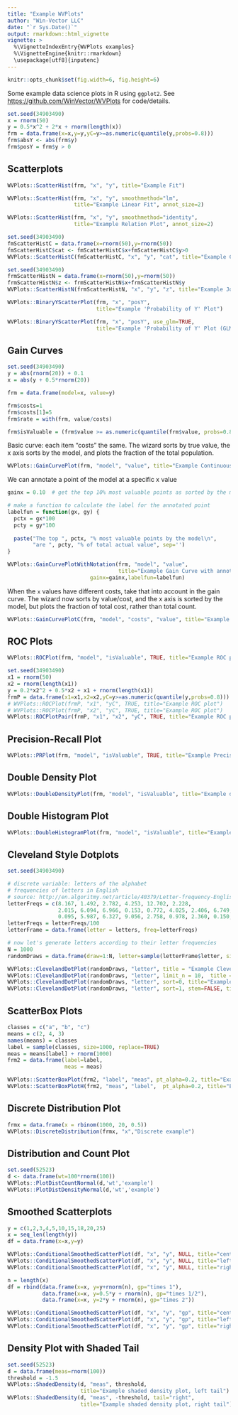 ```yaml
---
title: "Example WVPlots"
author: "Win-Vector LLC"
date: "`r Sys.Date()`"
output: rmarkdown::html_vignette
vignette: >
  %\VignetteIndexEntry{WVPlots examples}
  %\VignetteEngine{knitr::rmarkdown}
  \usepackage[utf8]{inputenc}
---
```


```r
knitr::opts_chunk$set(fig.width=6, fig.height=6)
```

Some example data science plots in R using `ggplot2`.  See [https://github.com/WinVector/WVPlots](https://github.com/WinVector/WVPlots) for code/details.

```r
set.seed(34903490)
x = rnorm(50)
y = 0.5*x^2 + 2*x + rnorm(length(x))
frm = data.frame(x=x,y=y,yC=y>=as.numeric(quantile(y,probs=0.8)))
frm$absY <- abs(frm$y)
frm$posY = frm$y > 0
```

## Scatterplots
```r
WVPlots::ScatterHist(frm, "x", "y", title="Example Fit")
```

```r
WVPlots::ScatterHist(frm, "x", "y", smoothmethod="lm", 
                     title="Example Linear Fit", annot_size=2)
```

```r
WVPlots::ScatterHist(frm, "x", "y", smoothmethod="identity", 
                     title="Example Relation Plot", annot_size=2)
```

```r
set.seed(34903490)
fmScatterHistC = data.frame(x=rnorm(50),y=rnorm(50))
fmScatterHistC$cat <- fmScatterHistC$x+fmScatterHistC$y>0
WVPlots::ScatterHistC(fmScatterHistC, "x", "y", "cat", title="Example Conditional Distribution")
```

```r
set.seed(34903490)
frmScatterHistN = data.frame(x=rnorm(50),y=rnorm(50))
frmScatterHistN$z <- frmScatterHistN$x+frmScatterHistN$y
WVPlots::ScatterHistN(frmScatterHistN, "x", "y", "z", title="Example Joint Distribution")
```

```r
WVPlots::BinaryYScatterPlot(frm, "x", "posY", 
                            title="Example 'Probability of Y' Plot")

WVPlots::BinaryYScatterPlot(frm, "x", "posY", use_glm=TRUE, 
                            title="Example 'Probability of Y' Plot (GLM smoothing)")
```

## Gain Curves

```r
set.seed(34903490)
y = abs(rnorm(20)) + 0.1
x = abs(y + 0.5*rnorm(20))

frm = data.frame(model=x, value=y)

frm$costs=1
frm$costs[1]=5
frm$rate = with(frm, value/costs)

frm$isValuable = (frm$value >= as.numeric(quantile(frm$value, probs=0.8)))

```

Basic curve: each item "costs" the same. The wizard sorts by true value, the x axis sorts by the model, and plots the fraction of the total population.

```r
WVPlots::GainCurvePlot(frm, "model", "value", title="Example Continuous Gain Curve")
```

We can annotate a point of the model at a specific x value
```r

gainx = 0.10  # get the top 10% most valuable points as sorted by the model

# make a function to calculate the label for the annotated point
labelfun = function(gx, gy) {
  pctx = gx*100
  pcty = gy*100
  
  paste("The top ", pctx, "% most valuable points by the model\n",
        "are ", pcty, "% of total actual value", sep='')
}

WVPlots::GainCurvePlotWithNotation(frm, "model", "value", 
                                   title="Example Gain Curve with annotation", 
                          gainx=gainx,labelfun=labelfun) 


```

When the `x` values have different costs, take that into account in the gain curve.
The wizard now sorts by value/cost, and the x axis is sorted by the model, but plots the fraction of total cost, rather than total count.

```r
WVPlots::GainCurvePlotC(frm, "model", "costs", "value", title="Example Continuous Gain CurveC")
```


## ROC Plots

```r
WVPlots::ROCPlot(frm, "model", "isValuable", TRUE, title="Example ROC plot")
```

```r
set.seed(34903490)
x1 = rnorm(50)
x2 = rnorm(length(x1))
y = 0.2*x2^2 + 0.5*x2 + x1 + rnorm(length(x1))
frmP = data.frame(x1=x1,x2=x2,yC=y>=as.numeric(quantile(y,probs=0.8)))
# WVPlots::ROCPlot(frmP, "x1", "yC", TRUE, title="Example ROC plot")
# WVPlots::ROCPlot(frmP, "x2", "yC", TRUE, title="Example ROC plot")
WVPlots::ROCPlotPair(frmP, "x1", "x2", "yC", TRUE, title="Example ROC pair plot")
```

## Precision-Recall Plot
```r
WVPlots::PRPlot(frm, "model", "isValuable", TRUE, title="Example Precision-Recall plot")
```

## Double Density Plot
```r
WVPlots::DoubleDensityPlot(frm, "model", "isValuable", title="Example double density plot")
```

## Double Histogram Plot
```r
WVPlots::DoubleHistogramPlot(frm, "model", "isValuable", title="Example double histogram plot")
```


## Cleveland Style Dotplots

```r
set.seed(34903490)

# discrete variable: letters of the alphabet
# frequencies of letters in English
# source: http://en.algoritmy.net/article/40379/Letter-frequency-English
letterFreqs = c(8.167, 1.492, 2.782, 4.253, 12.702, 2.228,
                2.015, 6.094, 6.966, 0.153, 0.772, 4.025, 2.406, 6.749, 7.507, 1.929,
                0.095, 5.987, 6.327, 9.056, 2.758, 0.978, 2.360, 0.150, 1.974, 0.074)
letterFreqs = letterFreqs/100
letterFrame = data.frame(letter = letters, freq=letterFreqs)

# now let's generate letters according to their letter frequencies
N = 1000
randomDraws = data.frame(draw=1:N, letter=sample(letterFrame$letter, size=N, replace=TRUE, prob=letterFrame$freq))

WVPlots::ClevelandDotPlot(randomDraws, "letter", title = "Example Cleveland-style dot plot")
WVPlots::ClevelandDotPlot(randomDraws, "letter", limit_n = 10,  title = "Top 10 most frequent letters")
WVPlots::ClevelandDotPlot(randomDraws, "letter", sort=0, title="Example Cleveland-style dot plot, unsorted")
WVPlots::ClevelandDotPlot(randomDraws, "letter", sort=1, stem=FALSE, title="Example with increasing sort order + coord_flip, no stem") + ggplot2::coord_flip()

```

## ScatterBox Plots

```r
classes = c("a", "b", "c")
means = c(2, 4, 3)
names(means) = classes
label = sample(classes, size=1000, replace=TRUE)
meas = means[label] + rnorm(1000)
frm2 = data.frame(label=label,
                  meas = meas)

WVPlots::ScatterBoxPlot(frm2, "label", "meas", pt_alpha=0.2, title="Example Scatter/Box plot")
WVPlots::ScatterBoxPlotH(frm2, "meas", "label",  pt_alpha=0.2, title="Example Scatter/Box plot")
```

## Discrete Distribution Plot
```r
frmx = data.frame(x = rbinom(1000, 20, 0.5))
WVPlots::DiscreteDistribution(frmx, "x","Discrete example")
```

## Distribution and Count Plot
```r
set.seed(52523)
d <- data.frame(wt=100*rnorm(100))
WVPlots::PlotDistCountNormal(d,'wt','example')
WVPlots::PlotDistDensityNormal(d,'wt','example')
```

## Smoothed Scatterplots
```r
y = c(1,2,3,4,5,10,15,18,20,25)
x = seq_len(length(y))
df = data.frame(x=x,y=y)

WVPlots::ConditionalSmoothedScatterPlot(df, "x", "y", NULL, title="centered smooth, one group")
WVPlots::ConditionalSmoothedScatterPlot(df, "x", "y", NULL, title="left smooth, one group", align="left")
WVPlots::ConditionalSmoothedScatterPlot(df, "x", "y", NULL, title="right smooth, one group", align="right")

n = length(x)
df = rbind(data.frame(x=x, y=y+rnorm(n), gp="times 1"),
           data.frame(x=x, y=0.5*y + rnorm(n), gp="times 1/2"),
           data.frame(x=x, y=2*y + rnorm(n), gp="times 2"))

WVPlots::ConditionalSmoothedScatterPlot(df, "x", "y", "gp", title="centered smooth, multigroup")
WVPlots::ConditionalSmoothedScatterPlot(df, "x", "y", "gp", title="left smooth, multigroup", align="left")
WVPlots::ConditionalSmoothedScatterPlot(df, "x", "y", "gp", title="right smooth, multigroup", align="right")
```


## Density Plot with Shaded Tail

```r
set.seed(52523)
d = data.frame(meas=rnorm(100))
threshold = -1.5
WVPlots::ShadedDensity(d, "meas", threshold, 
                       title="Example shaded density plot, left tail")
WVPlots::ShadedDensity(d, "meas", -threshold, tail="right", 
                       title="Example shaded density plot, right tail")

```
